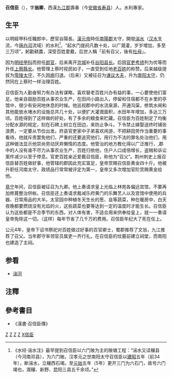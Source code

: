 '''召信臣'''{{NoteTag|{{標音|字=召|拼音=shào|注音=ㄕㄠˋ}}；用於姓氏。}}（{{bd|？||？|catIdx=S召}}），字'''翁卿'''，西漢[[九江郡|九江郡]]壽春（今[[安徽省|安徽省]][[寿县|寿县]]）人。水利專家。

==生平==
以明經甲科任職郎中，歷官谷陽長。[[漢元帝|漢元帝]]時任[[南陽郡|南陽郡]]太守，開發[[湍水|湍水]]（[[汉水|汉水]]支流，今[[唐白河|唐白河]]流域）的水利<ref>《水经·湍水注》最早提到召信臣以六门陂为主的陂塘工程：“湍水又迳穰县（今河南邓县），为六门陂。汉孝元之世南阳太守召信臣以[[建昭|建昭]]五年（前34年），断湍水，立穰西石竭。至[[元始_(西汉)|元始]]五年（5年）更开三门为六石门，故号六门竭也，溉穰、新野、昆阳三县五千余顷。”</ref>，“起水门提阏凡数十处，以广溉灌，岁岁增加，多至三万顷”，躬勸耕農，深受百姓愛戴，后世人稱「前有召父，後有[[杜詩_(東漢官員)|杜母]]」。

因为[[明经|明经]][[甲科|甲科]]而担任[[郎官|郎官]]，后来离开[[京城|京城]]补任[[谷阳|谷阳]][[县长|县长]]。后因[[官吏|官吏]][[考绩|考绩]]列为优等而升任[[上蔡|上蔡]][[縣长|縣长]]。他管理上蔡时视民如子，一直受到任地[[老百姓|老百姓]]的称赞。后来越级提拔为[[零陵|零陵]][[太守|太守]]，不久因[[病|病]]归退。（后来）又被征召为[[谏议大夫|谏议大夫]]，升为[[南阳|南阳]][[太守|太守]]，仍然同在上蔡时一样治理百姓。 

召信臣为人勤奋努力有办法有谋略，喜欢替老百姓兴办有益的事，一心要使他们富足。他亲自鼓励百姓从事农业生产，在田间小路出入，停留和住宿都不在乡里的亭馆中，很少有安闲地休息的时候。他巡视郡中的水流泉源，开通沟渠，修筑水闸和其他能放水堵水的设施总共几十处，以便扩大灌溉面积，水田年年增加，多达三万顷。百姓得到了这样做的好处，有了多余的粮食来贮藏。召信臣为百姓制定了均衡分配水源的规定，刻在石碑上树立在田边，来防止争斗。下令禁止嫁娶送终时铺张浪费，一定要从节俭出发。府县官吏家中子弟喜欢闲游，不把耕田劳作当重要的事看待，他就斥责罢免他们，严重的还要追究他们，用行为不法的罪名处治他们，用这种做法显示他崇尚劳动厌弃懒惰的态度。他管治的地方教化得以广泛推行，,郡中的人没有谁不尽力从事农业生产，百姓归依他，住户人口成倍增长，盗贼和诉讼案件减少以至于停息。官吏百姓亲近爱戴召信臣，称他为“召父”。荆州刺史上报召信臣替百姓做好事，他管辖的郡因此充实富足，皇帝赏赐召信臣黄金四十斤。他被升职任河南太守，政绩品行常常被评定为第一，皇帝又多次增加官阶赏赐黄金给他。 

[[竟宁|竟宁]]年间，召信臣被征召为九卿。他上奏请求皇上光临上林苑各偏远宫馆，不要再加修葺整治供帐。召信臣还上奏请求裁减乐府黄门的乐舞艺人以及宫馆中使用的兵器、日常用品的大半。太官园中种植冬天生长的葱、韭等蔬菜，种在暖房中，白天夜晚都要燃烧没有光焰的火，这些蔬菜也要等达到一定的温度时才能生长。召信臣认为这些都是不合季节的东西，对人体有害，不适合用来供奉给皇上，就一一奏请皇帝免除这一切。（这样）每年节省了几千万的费用。召信臣年纪大了死在任上。 

公元4年，皇帝下诏书祭祀对百姓做过好事的百官卿士，蜀郡推荐了文翁，九江推荐了召父。当年郡守率领官员属吏一齐行礼，在召信臣的坟墓前建立祠堂，而南阳也建造了主祠。

==参看==
*[[湍河|湍河]]

== 注釋 ==
<div class="references-small">
<references />
</div>

{{NoteFoot}}

==參考書目==
* 《漢書·召信臣傳》

{{start box}}
{{s-before|不詳}}
{{s-title|[[西汉|西汉]][[谷陽縣|谷陽]][[縣令|長]]<br>？—？}}
{{s-after|不詳}}
{{s-before|不詳}}
{{s-title|[[西汉|西汉]][[上蔡縣|上蔡]][[縣令|長]]<br>？—？}}
{{s-after|不詳}}
{{s-before|不詳}}
{{s-title|[[西汉|西汉]][[零陵郡|零陵]][[太守|太守]]<br>？—？}}
{{s-after|不詳}}
{{s-before|不詳}}
{{s-title|[[西汉|西汉]][[南陽郡|南陽]][[太守|太守]]<br>？—？}}
{{s-after|不詳}}
{{s-before|[[劉彭祖_(太子太傅)|劉彭祖]]}}
{{s-title|[[西汉|西汉]][[河南郡|河南]][[太守|太守]]<br>？—？}}
{{s-after|[[畢眾|畢眾]]}}  
{{s-before|[[五鹿充宗|五鹿充宗]]}}
{{s-title|[[西汉|西汉]][[少府|少府]]<br>前33年—前31年}}
{{s-after|[[溫順|溫順]]}}
{{end box}}

[[Category:西汉太守|Z]]
[[Category:西汉县令|Z]]
[[Category:中国水利学家|Z]]
[[Category:壽縣人|Z]]
[[Category:召姓|X信臣]]